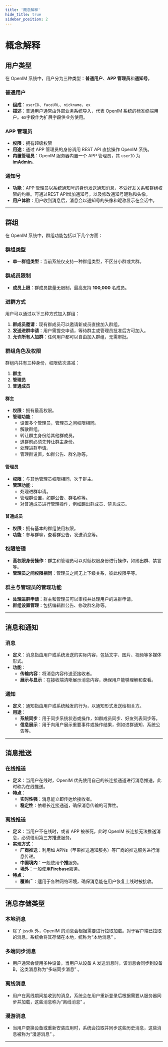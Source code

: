 ```yaml
---
title: '概念解释'
hide_title: true
sidebar_position: 2
---
```

# 概念解释

## 用户类型

在 OpenIM 系统中，用户分为三种类型：**普通用户**、**APP 管理员**和**通知号**。

### 普通用户

- **组成**：`userID`、`faceURL`、`nickname`、`ex`
- **描述**：普通用户通常由外部业务系统导入，代表 OpenIM 系统的标准终端用户。ex字段作为扩展字段供业务使用。

### APP 管理员

- **权限**：拥有超级权限
- **用途**：通过 APP 管理员的身份调用 REST API 直接操作 OpenIM 系统。
- **内置管理员**：OpenIM 服务器内置一个 APP 管理员，其 `userID` 为 **imAdmin**。

### 通知号

- **功能**：APP 管理员以系统通知号的身份发送通知消息，不受好友关系和群组权限的约束。可通过REST API增加通知号，以及修改通知号昵称和头像。
- **用户体验**：用户收到消息后，消息会以通知号的头像和昵称显示在会话中。

---

## 群组

在 OpenIM 系统中，群组功能包括以下几个方面：

### 群组类型

- **单一群组类型**：当前系统仅支持一种群组类型，不区分小群或大群。

### 群成员限制

- **成员上限**：群成员数量无限制，最高支持 **100,000** 名成员。

### 进群方式

用户可以通过以下三种方式加入群组：

1. **群成员邀请**：现有群成员可以邀请新成员直接加入群组。
2. **发送进群申请**：用户需提交申请，等待群主或管理员批准后方可加入。
3. **允许所有人加群**：任何用户都可以自由加入群组，无需审批。

### 群组角色及权限

群组内共有三种身份，权限依次递减：

1. **群主**
2. **管理员**
3. **普通成员**

#### 群主

- **权限**：拥有最高权限。
- **管理功能**：
  - 设置多个管理员，管理员之间权限相同。
  - 解散群组。
  - 转让群主身份给其他群成员。
  - 退群前必须先转让群主身份。
  - 处理进群申请。
  - 管理群设置，如群公告、群名称等。

#### 管理员

- **权限**：与其他管理员权限相同，次于群主。
- **管理功能**：
  - 处理进群申请。
  - 管理群设置，如群公告、群名称等。
  - 对普通成员进行管理操作，例如踢出群成员、禁言成员。

#### 普通成员

- **权限**：拥有基本的群组使用权限。
- **功能**：参与群聊，查看群公告，发送消息等。

### 权限管理

- **高权限身份操作**：群主和管理员可以对低权限身份进行操作，如踢出群、禁言等。
- **管理员之间权限相同**：管理员之间无上下级关系，彼此权限平等。

### 群主与管理员的管理功能

- **处理进群申请**：群主和管理员可以审核并处理用户的进群申请。
- **群组设置管理**：包括编辑群公告、修改群名称等。

---

## 消息和通知

### 消息

- **定义**：消息指由用户或系统发送的实际内容，包括文字、图片、视频等多媒体形式。
- **功能**：
  - **传输内容**：将消息内容传送至接收者。
  - **展示与显示**：在接收端清晰展示消息内容，确保用户能够理解和查看。

### 通知

- **定义**：通知指由用户或系统触发的行为，以通知形式发送给相关方。
- **用途**：
  - **系统同步**：用于同步系统状态或操作，如群成员同步、好友列表同步等。
  - **信息展示**：用于向用户展示重要事件或操作结果，例如进群通知、系统公告等。

---

## 消息推送

### 在线推送

- **定义**：当用户在线时，OpenIM 优先使用自己的长连接通道进行消息推送，此时称为在线推送。
- **特点**：
  - **实时性强**：消息能立即传达给接收者。
  - **稳定性**：依赖长连接通道，确保消息传输的可靠性。

### 离线推送

- **定义**：当用户不在线时，或者 APP 被杀死，此时 OpenIM 长连接无法推送消息，必须借用第三方推送服务。
- **实现方式**：
  - **厂商推送**：利用如 APNs（苹果推送通知服务）等厂商的推送服务进行消息传递。
  - **中国境内**：一般使用**个推**服务。
  - **境外**：一般使用**Firebase**服务。
- **特点**：
  - **覆盖广**：适用于各种网络环境，确保消息能在用户恢复上线时被接收。

---

## 消息存储类型

### 本地消息 
- 除了 jssdk 外，OpenIM 的消息会根据需要进行拉取加载。对于客户端已拉取的消息，系统会将其存储在本地，统称为“本地消息” 。

### 多端同步消息 
- 用户通常会使用多种设备，当用户从设备 A 发送消息时，该消息会同步到设备 B，这类消息称为“多端同步消息” 。

### 离线消息 
- 用户在离线期间接收到的消息，系统会在用户重新登录后根据需要从服务器同步并加载，这些消息称为“离线消息” 。

### 漫游消息 
- 当用户更换设备或重新安装应用时，系统会拉取并同步这些历史消息，这些消息被称为“漫游消息” 。

---
